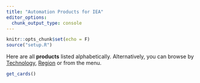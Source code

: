 ```yaml
---
title: "Automation Products for IEA"
editor_options: 
  chunk_output_type: console
---
```


```r
knitr::opts_chunk$set(echo = F)
source("setup.R")
```

Here are all **products** listed alphabetically. Alternatively, you can browse by [Technology](tech.html),  [Region](region.html) or from the menu.

<div class="card-deck">

```r
get_cards()
```
</div>

